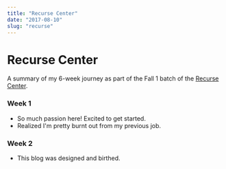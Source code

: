 ```yaml
---
title: "Recurse Center"
date: "2017-08-10"
slug: "recurse"
---
```


# Recurse Center

A summary of my 6-week journey as part of the Fall 1 batch of the [Recurse Center](http://recurse.com).

### Week 1

- So much passion here! Excited to get started.
- Realized I'm pretty burnt out from my previous job.

### Week 2

- This blog was designed and birthed.